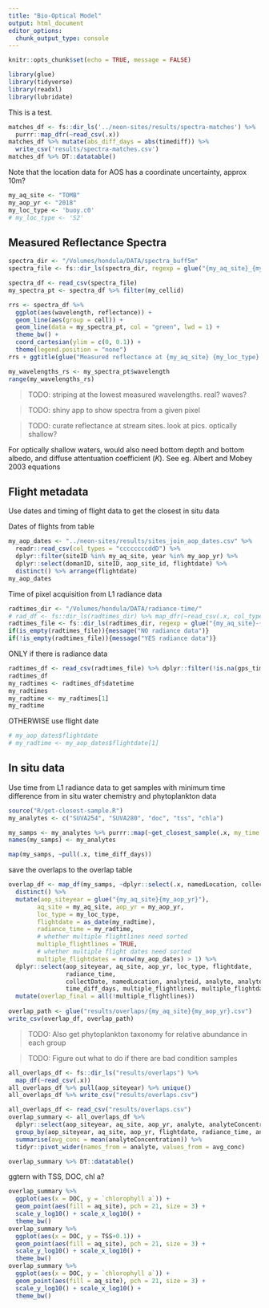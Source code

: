 ```yaml
---
title: "Bio-Optical Model"
output: html_document
editor_options: 
  chunk_output_type: console
---
```


```r
knitr::opts_chunk$set(echo = TRUE, message = FALSE)
```

```r
library(glue)
library(tidyverse)
library(readxl)
library(lubridate)
```

This is a test. 

```r
matches_df <- fs::dir_ls('../neon-sites/results/spectra-matches') %>%
  purrr::map_dfr(~read_csv(.x))
matches_df %>% mutate(abs_diff_days = abs(timediff)) %>%
  write_csv('results/spectra-matches.csv')
matches_df %>% DT::datatable()
```

Note that the location data for AOS has a coordinate uncertainty, approx 10m? 

```r
my_aq_site <- "TOMB"
my_aop_yr <- "2018"
my_loc_type <- 'buoy.c0'
# my_loc_type <- 'S2'
```

## Measured Reflectance Spectra

```r
spectra_dir <- "/Volumes/hondula/DATA/spectra_buff5m"
spectra_file <- fs::dir_ls(spectra_dir, regexp = glue("{my_aq_site}_{my_aop_yr}"))

spectra_df <- read_csv(spectra_file)
my_spectra_pt <- spectra_df %>% filter(my_cellid)

rrs <- spectra_df %>%
  ggplot(aes(wavelength, reflectance)) +
  geom_line(aes(group = cell)) +
  geom_line(data = my_spectra_pt, col = "green", lwd = 1) +
  theme_bw() +
  coord_cartesian(ylim = c(0, 0.1)) +
  theme(legend.position = "none")
rrs + ggtitle(glue("Measured reflectance at {my_aq_site} {my_loc_type} {my_aop_yr}"))

```

```r
my_wavelengths_rs <- my_spectra_pt$wavelength
range(my_wavelengths_rs)
```

> TODO: striping at the lowest measured wavelengths. real? waves?

> TODO: shiny app to show spectra from a given pixel

> TODO: curate reflectance at stream sites. look at pics. optically shallow?

For optically shallow waters, would also need bottom depth and bottom albedo,
and diffuse attentuation coefficient ($K$).
See eg. Albert and Mobey 2003 equations

## Flight metadata

Use dates and timing of flight data to get the closest in situ data

Dates of flights from table

```r
my_aop_dates <- "../neon-sites/results/sites_join_aop_dates.csv" %>%
  readr::read_csv(col_types = "ccccccccddD") %>%
  dplyr::filter(siteID %in% my_aq_site, year %in% my_aop_yr) %>%
  dplyr::select(domanID, siteID, aop_site_id, flightdate) %>%
  distinct() %>% arrange(flightdate)
my_aop_dates 
```

Time of pixel acquisition from L1 radiance data

```r
radtimes_dir <- "/Volumes/hondula/DATA/radiance-time/"
# rad_df <- fs::dir_ls(radtimes_dir) %>% map_dfr(~read_csv(.x, col_types = 'dddddcdcc'))
radtimes_file <- fs::dir_ls(radtimes_dir, regexp = glue("{my_aq_site}-{my_aop_yr}"))
if(is_empty(radtimes_file)){message("NO radiance data")}
if(!is_empty(radtimes_file)){message("YES radiance data")}
```

ONLY if there is radiance data
```r
radtimes_df <- read_csv(radtimes_file) %>% dplyr::filter(!is.na(gps_time))
radtimes_df
my_radtimes <- radtimes_df$datetime
my_radtimes
my_radtime <- my_radtimes[1]
my_radtime
```

OTHERWISE use flight date
```r
# my_aop_dates$flightdate
# my_radtime <- my_aop_dates$flightdate[1]
```

## In situ data 

Use time from L1 radiance data to get samples with minimum time difference
from in situ water chemistry and phytoplankton data

```r
source("R/get-closest-sample.R")
my_analytes <- c("SUVA254", "SUVA280", "doc", "tss", "chla")

my_samps <- my_analytes %>% purrr::map(~get_closest_sample(.x, my_time = my_radtime, my_loc_type = my_loc_type))
names(my_samps) <- my_analytes

map(my_samps, ~pull(.x, time_diff_days))
```

save the overlaps to the overlap table

```r
overlap_df <- map_df(my_samps, ~dplyr::select(.x, namedLocation, collectDate, analyte, analyteConcentration, time_diff_days), .id = "analyteid") %>%
  distinct() %>%
  mutate(aop_siteyear = glue("{my_aq_site}{my_aop_yr}"),
        aq_site = my_aq_site, aop_yr = my_aop_yr,
        loc_type = my_loc_type,
        flightdate = as_date(my_radtime),
        radiance_time = my_radtime,
        # whether multiple flightlines need sorted
        multiple_flightlines = TRUE, 
        # whether multiple flight dates need sorted
        multiple_flightdates = nrow(my_aop_dates) > 1) %>%
  dplyr::select(aop_siteyear, aq_site, aop_yr, loc_type, flightdate,
                radiance_time,
                collectDate, namedLocation, analyteid, analyte, analyteConcentration,
                time_diff_days, multiple_flightlines, multiple_flightdates) %>%
  mutate(overlap_final = all(!multiple_flightlines))
  
overlap_path <- glue("results/overlaps/{my_aq_site}{my_aop_yr}.csv")
write_csv(overlap_df, overlap_path)
```

> TODO: Also get phytoplankton taxonomy for relative abundance in each group

> TODO: Figure out what to do if there are bad condition samples

```r
all_overlaps_df <- fs::dir_ls("results/overlaps") %>%
  map_df(~read_csv(.x))
all_overlaps_df %>% pull(aop_siteyear) %>% unique()
all_overlaps_df %>% write_csv("results/overlaps.csv")
```

```r
all_overlaps_df <- read_csv("results/overlaps.csv")
overlap_summary <- all_overlaps_df %>% 
  dplyr::select(aop_siteyear, aq_site, aop_yr, analyte, analyteConcentration, flightdate, radiance_time) %>% 
  group_by(aop_siteyear, aq_site, aop_yr, flightdate, radiance_time, analyte) %>% 
  summarise(avg_conc = mean(analyteConcentration)) %>%
  tidyr::pivot_wider(names_from = analyte, values_from = avg_conc)

overlap_summary %>% DT::datatable()
```

ggtern with TSS, DOC, chl a? 

```r
overlap_summary %>%
  ggplot(aes(x = DOC, y = `chlorophyll a`)) +
  geom_point(aes(fill = aq_site), pch = 21, size = 3) +
  scale_y_log10() + scale_x_log10() +
  theme_bw()
overlap_summary %>%
  ggplot(aes(x = DOC, y = TSS+0.1)) +
  geom_point(aes(fill = aq_site), pch = 21, size = 3) +
  scale_y_log10() + scale_x_log10() +
  theme_bw()
overlap_summary %>%
  ggplot(aes(x = DOC, y = `chlorophyll a`)) +
  geom_point(aes(fill = aq_site), pch = 21, size = 3) +
  scale_y_log10() + scale_x_log10() +
  theme_bw()
```

